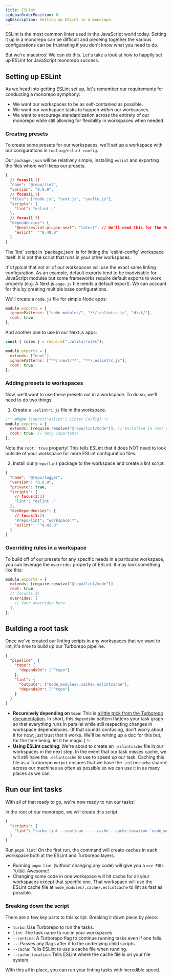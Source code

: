 ```yaml
---
title: ESLint
sidebarOrderPosition: 0
ogDescription: Setting up ESLint in a monorepo.
---
```



ESLint is the most common linter used in the JavaScript world today. Setting it up in a monorepo can be difficult and pieceing together the various configurations can be frustrating if you don't know what you need to do.

But we're maestros! We can do this. Let's take a look at how to happily set up ESLint for JavaScript monorepo success.

## Setting up ESLint

As we head into getting ESLint set up, let's remember our requirements for conducting a monorepo symphony:

- We want our workspaces to be as self-contained as possible.
- We want our workspace tasks to happen _within_ our workspaces.
- We want to encourage standardization across the entirety of our monorepo while still allowing for flexibility in workspaces when needed.

### Creating presets

To create some presets for our workspaces, we'll set up a workspace with our conigurations in `tooling/eslint-config`.

<FileTree>
  <FileTree.Folder name="tooling" open>
    <FileTree.Folder name="eslint-config" open>
      <FileTree.File name=".eslintrc.js" />
      <FileTree.File name="next.js" />
      <FileTree.File name="node.js" />
      <FileTree.File name="svelte.js" />
      <FileTree.File name="package.json" />
    </FileTree.Folder>
  </FileTree.Folder>
</FileTree>

Our `package.json` will be relatively simple, installing `eslint` and exporting the files where we'll keep our presets.

```json filename="tooling/eslint-config/package.json" lang="json"
{
  // focus(1:1)
  "name": "@repo/lint",
  "version": "0.0.0",
  // focus(1:1)
  "files": ["node.js", "next.js", "svelte.js"],
  "scripts": {
    "lint": "eslint ."
  },
  // focus(1:3)
  "dependencies": {
    "@next/eslint-plugin-next": "latest", // We'll need this for the Next.js config in a moment.
    "eslint": "^8.40.0"
  }
}
```

<Callout type="info">
  The `lint` script in `package.json` is for linting the `eslint-config`
  workspace itself. It is not the script that runs in your other workspaces.
</Callout>

It's typical that not all of our workspaces will use the exact same linting configuration. As an example, default exports tend to be inadvisable for JavaScript modules but some frameworks require default exports to work properly (e.g. A Next.js `page.js` file needs a default export). We can account for this by creating multiple base configurations.

We'll create a `node.js` file for simple Node apps:

```js filename="tooling/eslint-config/node.js" lang="js"
module.exports = {
  ignorePatterns: ["node_modules/", "**/.eslintrc.js", "dist/"],
  root: true,
};
```

And another one to use in our Next.js apps:

```js filename="tooling/eslint-config/next.js" lang="js"
const { rules } = require("./utils/rules");

module.exports = {
  extends: ["next"],
  ignorePatterns: ["**/.next/**", "**/.eslintrc.js"],
  root: true,
};
```

### Adding presets to workspaces

Now, we'll want to use these presets out in a workspace. To do so, we'll need to do two things:

1. Create a `.eslintrc.js` file in the workspace.

```js filename="packages/logger/.eslintrc.js" lang="js"
/** @type {import("eslint").Linter.Config} */
module.exports = {
  extends: [require.resolve("@repo/lint/node")], // Installed in next step
  root: true, // Very important!
};
```

Note the `root: true` property! This tells ESLint that it does NOT need to look outside of your workspace for more ESLint configuration files.

2. Install our `@repo/lint` package to the workspace and create a lint script.

```json filename="packages/logger/package.json" lang="js"
{
  "name": "@repo/logger",
  "version": "0.0.0",
  "private": true,
  "scripts": {
    // focus(1:1)
    "lint": "eslint ."
  },
  "devDependencies": {
    // focus(1:2)
    "@repo/lint": "workspace:*",
    "eslint": "^8.42.0"
  }
}
```

### Overriding rules in a workspace

To build off of our presets for any specific needs in a particular workspace, you can leverage the `overrides` property of ESLint. It may look something like this:

```js filename="packages/ui/.eslintrc.js" lang="js"
module.exports = {
  extends: [require.resolve("@repo/lint/node")]
  root: true,
  // focus(1:3)
  overrides: [
    // Your overrides here.
  ],
};
```

## Building a root task

Once we've created our linting scripts in any workspaces that we want to lint, it's time to build up our Turborepo pipeline.

```json filename="turbo.json" lang="json"
{
  "pipeline": {
    "topo": {
      "dependsOn": ["^topo"]
    },
    "lint": {
      "outputs": ["node_modules/.cache/.eslintcache"],
      "dependsOn": ["^topo"]
    }
  }
}
```

- **Recursively depending on `topo`**: This is [a little trick from the Turborepo documentation](https://turbo.build/repo/docs/core-concepts/monorepos/task-dependencies#dependencies-outside-of-a-task). In short, this `dependsOn` pattern flattens your task graph so that everything runs in parallel while still respecting changes in workspace dependencies. (If that sounds confusing, don't worry about it for now; just trust that it works. We'll be writing up a doc for this but, for the time being, let it be magic.) ✨
- **Using ESLint caching**: We're about to create an `.eslintcache` file in our workspaces in the next step. In the event that our task misses cache, we will still have the `.eslintcache` to use to speed up our task. Caching this file as a Turborepo `output` ensures that we have the `.eslintcache` shared across our machines as often as possible so we can use it in as many places as we can.

## Run our lint tasks

With all of that ready to go, we're now ready to run our tasks!

In the root of our monorepo, we will create this script:

```json filename="package.json" lang="json"
{
  "scripts": {
    "lint": "turbo lint --continue -- --cache --cache-location 'node_modules/.cache/.eslintcache'"
  }
}
```

Run `pnpm lint`! On the first run, the command will create caches in each workspace both at the ESLint and Turborepo layers.

- Running `pnpm lint` (without changing any code) will give you a `>>> FULL TURBO`. Awesome!
- Changing some code in one workspace will hit cache for all your workspaces except that specific one. That workspace will use the ESLint cache file at `node_modules/.cache/.eslintcache` to lint as fast as possible.

### Breaking down the script

There are a few key parts to this script. Breaking it down piece by piece:

- `turbo`: Use Turborepo to run the tasks.
- `lint`: The task name to run in your workspaces.
- `--contine`: A Turborepo flag to continue running tasks even if one fails.
- `--`: Passes any flags after it to the underlying child scripts.
- `--cache`: Tells ESLint to use a cache file when running.
- `--cache-location`: Tells ESLint where the cache file is on your file system.

With this all in place, you can run your linting tasks with incredible speed.

